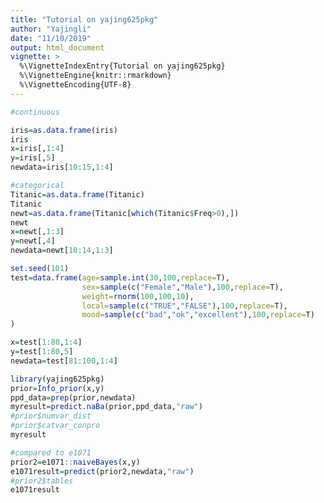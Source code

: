 ```yaml
---
title: "Tutorial on yajing625pkg"
author: "Yajingli"
date: "11/10/2019"
output: html_document
vignette: >
  %\VignetteIndexEntry{Tutorial on yajing625pkg}
  %\VignetteEngine{knitr::rmarkdown}
  %\VignetteEncoding{UTF-8}
---
```


```r
#continuous

iris=as.data.frame(iris)
iris
x=iris[,1:4]
y=iris[,5]
newdata=iris[10:15,1:4]

#categorical
Titanic=as.data.frame(Titanic)
Titanic
newt=as.data.frame(Titanic[which(Titanic$Freq>0),])
newt
x=newt[,1:3]
y=newt[,4]
newdata=newt[10:14,1:3]
```

```r
set.seed(101)
test=data.frame(age=sample.int(30,100,replace=T),
                sex=sample(c("Female","Male"),100,replace=T),
                weight=rnorm(100,100,10),
                local=sample(c("TRUE","FALSE"),100,replace=T),
                mood=sample(c("bad","ok","excellent"),100,replace=T)
)

x=test[1:80,1:4]
y=test[1:80,5]
newdata=test[81:100,1:4]
```

```r
library(yajing625pkg)
prior=Info_prior(x,y)
ppd_data=prep(prior,newdata)
myresult=predict.naBa(prior,ppd_data,"raw")
#prior$numvar_dist
#prior$catvar_conpro
myresult
```

```r
#compared to e1071
prior2=e1071::naiveBayes(x,y)
e1071result=predict(prior2,newdata,"raw")
#prior2$tables
e1071result

```
